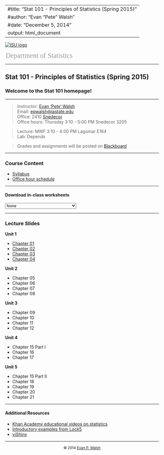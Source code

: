 <style type="text/css">
#departmentLink a {
  color:#999999;
  font-size:17pt;
  text-decoration:none;
  padding-left:2px;
  padding-top:4px;
  font-family: "Palatino Linotype", "Book Antiqua", Palatino, serif;
}
</style>
---
#title: "Stat 101 - Principles of Statistics (Spring 2015)"
#author: "Evan “Pete” Walsh"
#date: "December 5, 2014"
output: html_document
---

[![ISU logo](Figures/logo.png)](http://www.stat.iastate.edu/)
<div id="departmentLink">
[Department of Statistics](http://www.stat.iastate.edu/)
</div>

---

## Stat 101 - Principles of Statistics (Spring 2015)

### Welcome to the Stat 101 homepage!

---

>Instructor: [Evan 'Pete' Walsh](https://epwalsh.github.io/)  
Email: [epwalsh@iastate.edu](epwalsh@iastate.edu)  
Office: 2410 [Snedecor](https://www.google.com/maps/place/Snedecor+Hall,+Iowa+State+University,+Ames,+IA+50011/@42.0285115,-93.64972,17z/data=!3m1!4b1!4m2!3m1!1s0x87ee70a51d9e0f59:0x3d4f5fedf84d192e) <br>
Office hours: Thursday 3:10 - 5:00 PM Snedecor 3205

>Lecture: MWF 3:10 - 4:00 PM Lagomar E164  
Lab: Depends

>Grades and assignments will be posted on [Blackboard](https://bb.its.iastate.edu/)

---

### Course Content

- [Syllabus](Files/STAT101_G_H_S15.pdf)
- [Office hour schedule](Files/officeHours.pdf)

---

#### Download in-class worksheets

<select id="WSdropdown">
  <option value="">None</option>
  <option value="Topics/Unit-1/Dolphins-Questions.docx">Ch 02 Dolphin Worksheet</option>
  <option value="Topics/Unit-1/Dolphins-Solutions.docx">Ch 02 Dolphin Worksheet Solutions</option>
</select>

<script>
    document.getElementById("WSdropdown").onchange = function() {
        if (this.selectedIndex!==0) {
            window.location.href = this.value;
        }        
    };
</script>

---

### Lecture Slides

**Unit 1**

- [Chapter 01](Topics/Unit-1/Chapter01.html)
- [Chapter 02](Topics/Unit-1/Chapter02.html)
- [Chapter 03](Topics/Unit-1/Chapter03.html)
- [Chapter 04](Topics/Unit-1/Chapter04.html)

**Unit 2**

- Chapter 05
- Chapter 06
- Chapter 07
- Chapter 08

**Unit 3**

- Chapter 09
- Chapter 10
- Chapter 11
- Chapter 12

**Unit 4**

- Chapter 15 Part I
- Chapter 16
- Chapter 17

**Unit 5**

- Chapter 15 Part II
- Chapter 18
- Chapter 19
- Chapter 20
- Chapter 21

---

#### Additional Resources

- [Khan Academy educational videos on statistics](https://www.khanacademy.org/math/probability)
- [Introductory examples from Lock5](http://lock5stat.com/statkey/)
- [viShiny](http://epwalsh.shinyapps.io/viShiny)

---

<div style="text-align:center">          
  <small>© 2014 [Evan P. Walsh](http://epwalsh.github.io)</small><br>         
</div>